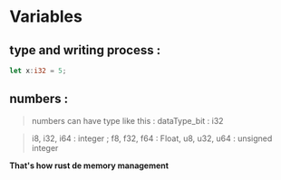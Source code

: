 # Variables

## type and writing process :

```rust
let x:i32 = 5;
```

## numbers :

> numbers can have type like this : dataType_bit : i32

> i8, i32, i64 : integer ; f8, f32, f64 : Float, u8, u32, u64 : unsigned integer 


**That's how rust de memory management** 

